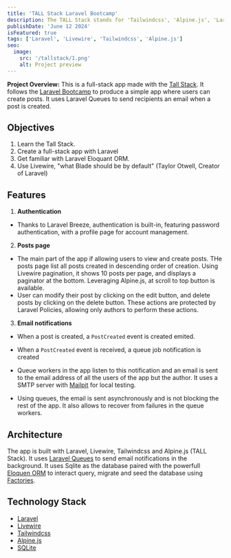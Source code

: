 ```yaml
---
title: 'TALL Stack Laravel Bootcamp'
description: The TALL Stack stands for 'Tailwindcss', 'Alpine.js', 'Laravel' and 'Livewire', a full-stack development solution, built by Laravel community members. This is my exploration of this stack.
publishDate: 'June 12 2024'
isFeatured: true
tags: ['Laravel', 'Livewire', 'Tailwindcss', 'Alpine.js']
seo:
  image:
    src: '/tallstack/1.png'
    alt: Project preview
---
```



<div class="flex justify-center mb-10">
  <Carousel
    client:load
    images={[
      { src: '/tallstack/demo.gif', alt: 'Demo of the app' },
      { src: '/tallstack/1.png', alt: 'List of posts' },
      { src: '/tallstack/2.png', alt: 'Show post' }
    ]}
  />
</div>

**Project Overview:**
This is a full-stack app made with the [Tall Stack](https://tallstack.dev/). It follows the [Laravel Bootcamp](https://bootcamp.laravel.com/) to produce a simple app where users can create posts. It uses Laravel Queues to send recipients an email when a post is created.

## Objectives

1. Learn the Tall Stack.
2. Create a full-stack app with Laravel
3. Get familiar with Laravel Eloquant ORM.
4. Use Livewire, "what Blade should be by default" (Taylor Otwell, Creator of Laravel)

## Features

1. **Authentication**

- Thanks to Laravel Breeze, authentication is built-in, featuring password authentication, with a profile page for account management.

2. **Posts page**

- The main part of the app if allowing users to view and create posts. THe posts page list all posts created in descending order of creation. Using Livewire pagination, it shows 10 posts per page, and displays a paginator at the bottom. Leveraging Alpine.js, at scroll to top button is available.
- User can modify their post by clicking on the edit button, and delete posts by clicking on the delete button. These actions are protected by Laravel Policies, allowing only authors to perform these actions.

3. **Email notifications**

- When a post is created, a `PostCreated` event is created emited.

- When a `PostCreated` event is received, a queue job notification is created

- Queue workers in the app listen to this notification and an email is sent to the email address of all the users of the app but the author. It uses a SMTP server with [Mailpit](https://mailpit.axllent.org/) for local testing.

- Using queues, the email is sent asynchronously and is not blocking the rest of the app. It also allows to recover from failures in the queue workers.

## Architecture

The app is built with Laravel, Livewire, Tailwindcss and Alpine.js (TALL Stack). It uses [Laravel Queues](https://laravel.com/docs/11.x/queues) to send email notifications in the background. It uses Sqlite as the database paired with the powerfull [Eloquen ORM](https://laravel.com/docs/11.x/eloquent) to interact query, migrate and seed the database using [Factories](https://laravel.com/docs/11.x/eloquent-factories).

## Technology Stack

- [Laravel](https://laravel.com/)
- [Livewire](https://livewire.laravel.com)
- [Tailwindcss](https://tailwindcss.com/)
- [Alpine.js](https://alpinejs.dev/)
- [SQLite](https://sqlite.org)
